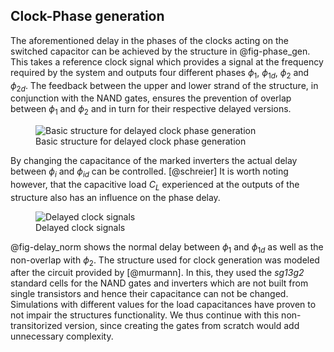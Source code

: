## Clock-Phase generation

The aforementioned delay in the phases of the clocks acting on the switched capacitor can be achieved by the structure
in @fig-phase_gen. This takes a reference clock signal which provides a signal at the frequency required by the system
and outputs four different phases $\phi_1$, $\phi_{1d}$, $\phi_2$ and $\phi_{2d}$. The feedback between the upper and
lower strand of the structure, in conjunction with the NAND gates, ensures the prevention of overlap between $\phi_1$
and $\phi_2$ and in turn for their respective delayed versions.

![Basic structure for delayed clock phase generation](figures/clk_gen/schem_clock_generation.svg){#fig-phase_gen}

By changing the capacitance of the marked inverters the actual delay between $\phi_i$ and $\phi_{id}$ can be controlled.
[@schreier] It is worth noting however, that the capacitive load $C_L$ experienced at the outputs of the structure also
has an influence on the phase delay.

![Delayed clock signals](figures/clk_gen/delayed_clk_sig.png){#fig-delay_norm}

@fig-delay_norm shows the normal delay between $\phi_1$ and $\phi_{1d}$ as well as the non-overlap with $\phi_2$. 
The structure used for clock generation was modeled after the circuit provided by [@murmann]. In this, 
they used the *sg13g2* standard cells for the NAND gates and inverters which are not built from single transistors and 
hence their capacitance can not be changed. Simulations with different values for the load capacitances have proven to
not impair the structures functionality. We thus continue with this non-transitorized version, since creating the gates
from scratch would add unnecessary complexity.

